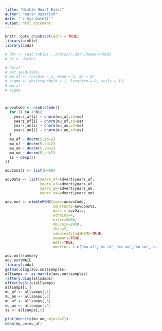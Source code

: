 ```yaml
---
title: "Nimble Heart Rates"
author: "Aaron Oustrich"
date: "`r Sys.Date()`"
output: html_document
---
```


```r
knitr::opts_chunk$set(echo = TRUE)
library(nimble)
library(coda)

# dat <- read.table('../data/hr.dat',header=TRUE)
# hr <- dat$hr

# data?
# set.seed(3901)
# mu.af <- rnorm(n = 1, mean = 5, sd = 2)
# sigma <- abs(rcauchy(n = 1, location = 0, scale = 1))
# mu.af
# sigma




```





```r
anovaCode <- nimbleCode({
  for (i in 1:N){
    years_af[i] ~ dnorm(mu_af,sd=ss)
    years_uf[i] ~ dnorm(mu_uf,sd=ss)
    years_am[i] ~ dnorm(mu_am,sd=ss)
    years_um[i] ~ dnorm(mu_um,sd=ss)
  }
  mu_af ~ dnorm(5,sd=2)
  mu_uf ~ dnorm(5,sd=2)
  mu_am ~ dnorm(5,sd=2)
  mu_um ~ dnorm(5,sd=2)
  ss ~ dexp(2)
})

aovConsts <- list(N=60)

aovData <- list(years_af=advert$years_af,
                years_uf=advert$years_uf,
                years_am=advert$years_am,
                years_um=advert$years_um)

aov.out <- nimbleMCMC(code=anovaCode,
                      constants=aovConsts,
                      data = aovData,
                      nchains=4,
                      niter=8000,
                      nburnin=2000,
                      thin=2,
                      samplesAsCodaMCMC=TRUE,
                      summary=TRUE,
                      WAIC=TRUE,
                      monitors = c('mu_af','mu_uf','mu_am','mu_um','ss'))
```


```r
aov.out$summary
aov.out$WAIC
library(coda)
gelman.diag(aov.out$samples)
allsamps <- as.matrix(aov.out$samples)
raftery.diag(allsamps)
effectiveSize(allsamps)
allsamps[1,]
mu_af <- allsamps[,1]
mu_am <- allsamps[,2]
mu_uf <- allsamps[,3]
mu_um <- allsamps[,4]
ss <- allsamps[,5]
```

``` r
plot(density(mu_um,adjust=2))
mean(mu_um>mu_af)
```

